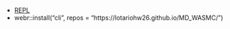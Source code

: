 

- [REPL](https://webr.r-wasm.org/latest/)
- webr::install("cli", repos = "https://lotariohw26.github.io/MD_WASMC/")
